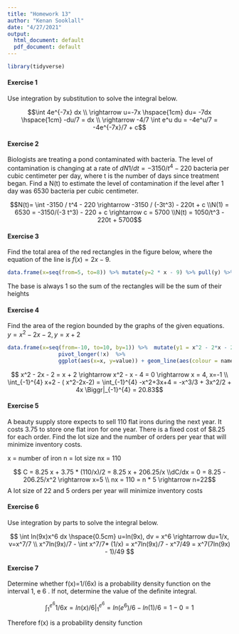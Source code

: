 ```yaml
---
title: "Homework 13"
author: "Kenan Sooklall"
date: "4/27/2021"
output:
  html_document: default
  pdf_document: default
---
```


```r
library(tidyverse)
```

#### Exercise 1
Use integration by substitution to solve the integral below.

$$\int 4e^{-7x} dx \\ \rightarrow u=-7x \hspace{1cm} du= -7dx \hspace{1cm} -du/7 = dx \\ \rightarrow  -4/7 \int e^u du = -4e^u/7 = -4e^{-7x}/7 + c$$

#### Exercise 2
Biologists are treating a pond contaminated with bacteria. The level of contamination is changing at a rate of $dN1/dt = -3150/t^4 - 220$ bacteria per cubic centimeter per day, where t is the number of days since treatment began. Find a N(t) to estimate the level of contamination if the level after 1 day was 6530 bacteria per cubic centimeter.

$$N(t)= \int -3150 / t^4 - 220 \rightarrow -3150 / (-3t^3) - 220t + c \\N(1) = 6530 = -3150/(-3 t^3) - 220 + c \rightarrow c = 5700 \\N(t) = 1050/t^3  - 220t + 5700$$

#### Exercise 3
Find the total area of the red rectangles in the figure below, where the equation of the line is $f(x) = 2x - 9$.

```r
data.frame(x=seq(from=5, to=8)) %>% mutate(y=2 * x - 9) %>% pull(y) %>% sum
```
The base is always 1 so the sum of the rectangles will be the sum of their heights

#### Exercise 4
Find the area of the region bounded by the graphs of the given equations. $y = x^2-2x-2, y = x + 2$

```r
data.frame(x=seq(from=-10, to=10, by=1)) %>%  mutate(y1 = x^2 - 2*x - 2, y2 = x + 2)  %>% 
                pivot_longer(!x)  %>% 
                ggplot(aes(x=x, y=value)) + geom_line(aes(colour = name))
```

$$ x^2 - 2x - 2 = x + 2 \rightarrow x^2 - x - 4 = 0 \rightarrow x = 4, x=-1 \\ \int_{-1}^{4} x+2 - ( x^2-2x-2) =  \int_{-1}^{4} -x^2+3x+4 = -x^3/3 + 3x^2/2 + 4x \Biggr|_{-1}^{4} = 20.83$$

#### Exercise 5
A beauty supply store expects to sell 110 flat irons during the next year. It costs 3.75 to store one flat iron for one year. There is a fixed cost of $8.25 for each order. Find the lot size and the number of orders per year that will minimize inventory costs.

x = number of iron
n = lot size
nx = 110

$$ C = 8.25 x + 3.75 * (110/x)/2 =  8.25 x + 206.25/x \\dC/dx = 0 = 8.25 - 206.25/x^2 \rightarrow x=5 \\ nx = 110 = n * 5 \rightarrow n=22$$
A lot size of 22 and 5 orders per year will minimize inventory costs

#### Exercise 6
Use integration by parts to solve the integral below.

$$ \int ln(9x)x^6 dx \hspace{0.5cm} u=ln(9x), dv = x^6 \rightarrow du=1/x, v=x^7/7 \\ x^7ln(9x)/7 - \int x^7/7* (1/x) = x^7ln(9x)/7 - x^7/49 = x^7(7ln(9x) - 1)/49 $$

#### Exercise 7
Determine whether f(x)=1/(6x) is a probability density function on the interval 1, e 6 . If not, determine the value of the definite integral.

$$ \int_{1}^{e^6} 1/6x = ln(x)/6\Biggr|_{1}^{e^6} = ln(e^6)/6 - ln(1)/6 = 1- 0 = 1$$

Therefore f(x) is a probability density function